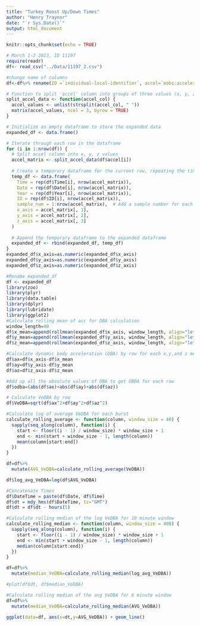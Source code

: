 ```yaml
---
title: "Turkey Roost Up/Down Times"
author: "Henry Traynor"
date: "`r Sys.Date()`"
output: html_document
---
```


```r
knitr::opts_chunk$set(echo = TRUE)
```

```r
# March 1-2 2023, ID 11197
require(readr)
df<- read_csv("../Data/11197_2.csv")
```

```r
#change name of columns
df<-df%>% rename(ID =`individual-local-identifier`, accel=`eobs:accelerations-raw`)

# Function to split 'accel' column into groups of three values (x, y, z axes)
split_accel_data <- function(accel_col) {
  accel_values <- unlist(strsplit(accel_col, " "))
  matrix(accel_values, ncol = 3, byrow = TRUE)
}

# Initialize an empty dataframe to store the expanded data
expanded_df <- data.frame()

# Iterate through each row in the dataframe
for (i in 1:nrow(df)) {
  # Split accel column into x, y, z values
  accel_matrix <- split_accel_data(df$accel[i])
  
  # Create a temporary dataframe for the current row, repeating the timestamp, date, year, and tag-local-identifier for each sample
  temp_df <- data.frame(
    Time = rep(df$Time[i], nrow(accel_matrix)),
    Date = rep(df$Date[i], nrow(accel_matrix)),
    Year = rep(df$Year[i], nrow(accel_matrix)),
    ID = rep(df$ID[i], nrow(accel_matrix)),
    sample_num = 1:nrow(accel_matrix),  # Add a sample number for each sample
    x_axis = accel_matrix[, 1],
    y_axis = accel_matrix[, 2],
    z_axis = accel_matrix[, 3]
  )
  
  # Append the temporary dataframe to the expanded dataframe
  expanded_df <- rbind(expanded_df, temp_df)
}
expanded_df$x_axis=as.numeric(expanded_df$x_axis)
expanded_df$y_axis=as.numeric(expanded_df$y_axis)
expanded_df$z_axis=as.numeric(expanded_df$z_axis)
```

```r
#Rename expanded_df
df <- expanded_df
library(zoo)
library(plyr)
library(data.table)
library(dplyr)
library(lubridate)
library(ggplot2)
#Calculate rolling mean of acc for DBA calculation
window_length=40
df$x_mean=append(rollmean(expanded_df$x_axis, window_length, align="left"), replicate(window_length-1, NA))
df$y_mean=append(rollmean(expanded_df$y_axis, window_length, align="left"), replicate(window_length-1, NA))
df$z_mean=append(rollmean(expanded_df$z_axis, window_length, align="left"), replicate(window_length-1, NA))

#Calculate dynamic body acceleration (DBA) by row for each x,y,and z measurement 
df$ax=df$x_axis-df$x_mean
df$ay=df$y_axis-df$y_mean
df$az=df$z_axis-df$z_mean

#Add up all the absolute values of DBA to get OBDA for each row 
df$odba=(abs(df$ax)+abs(df$ay)+abs(df$az)) 

# Calculate VeDBA by row
df$VeDBA=sqrt(df$ax^2+df$ay^2+df$az^2)

#Calculate log of average VeDBA for each burst
calculate_rolling_average <- function(column, window_size = 40) {
  sapply(seq_along(column), function(i) {
    start <- floor((i - 1) / window_size) * window_size + 1
    end <- min(start + window_size - 1, length(column))
    mean(column[start:end])
  })
}

df=df%>%
  mutate(AVG_VeDBA=calculate_rolling_average(VeDBA))

df$log_avg_VeDBA=log(df$AVG_VeDBA)

#Concatenate Times
df$DateTime = paste(df$Date, df$Time)
df$dt = mdy_hms(df$DateTime, tz="GMT")
df$dt = df$dt - hours(5)

#Calculate rolling median of the log VeDBA for 10 minute window
calculate_rolling_median <- function(column, window_size = 400) {
  sapply(seq_along(column), function(i) {
    start <- floor((i - 1) / window_size) * window_size + 1
    end <- min(start + window_size - 1, length(column))
    median(column[start:end])
  })
}

df=df%>%
  mutate(median_VeDBA=calculate_rolling_median(log_avg_VeDBA))

#plot(df$dt, df$median_VeDBA)

#Calculate rolling median of the avg VeDBA for 6 minute window
df=df%>%
  mutate(median_VeDBA=calculate_rolling_median(AVG_VeDBA))

ggplot(data=df, aes(x=dt,y=AVG_VeDBA)) + geom_line()
```
